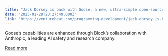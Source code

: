 ```yaml
---
title: "Jack Dorsey is back with Goose, a new, ultra-simple open-source AI agent-building platform from his startup Block"
date: "2025-01-28T20:27:49.000Z"
link: "https://venturebeat.com/programming-development/jack-dorsey-is-back-with-goose-a-new-ultra-simple-open-source-ai-agent-building-platform-from-his-startup-block/"
---
```


Goose’s capabilities are enhanced through Block’s collaboration with Anthropic, a leading AI safety and research company.

[Read more](https://venturebeat.com/programming-development/jack-dorsey-is-back-with-goose-a-new-ultra-simple-open-source-ai-agent-building-platform-from-his-startup-block/)
